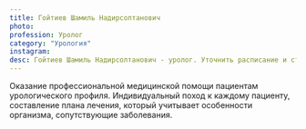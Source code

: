 ```yaml
---
title: Гойтиев Шамиль Надирсолтанович
photo:
profession: Уролог
category: "Урология"
instagram:
desc: Гойтиев Шамиль Надирсолтанович - уролог. Уточнить расписание и стоимость приема можно по телефону +7‒965‒488‒77‒00.
---
```


<SectionHeader title="Информация о враче" subtitle="Профиль" icon />
Оказание профессиональной медицинской помощи пациентам урологического профиля.
Индивидуальный поход к каждому пациенту, составление плана лечения, который учитывает особенности организма, сопутствующие заболевания.

<SectionHeader title="Образование" />

<SectionHeader title="Услуги" />
<PriceList data={props.data.allPrice20Csv.edges} narcosis />

